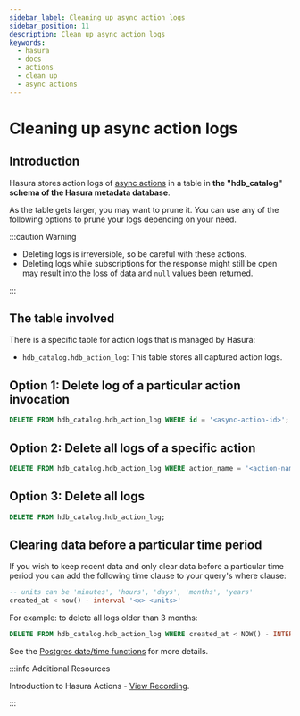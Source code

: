 ```yaml
---
sidebar_label: Cleaning up async action logs
sidebar_position: 11
description: Clean up async action logs
keywords:
  - hasura
  - docs
  - actions
  - clean up
  - async actions
---
```


# Cleaning up async action logs

## Introduction

Hasura stores action logs of [async actions](/graphql/core/actions/async-actions.mdx) in a table
in **the "hdb_catalog" schema of the Hasura metadata database**.

As the table gets larger, you may want to prune it. You can use any of the following options to prune your logs depending on
your need.

:::caution Warning

- Deleting logs is irreversible, so be careful with these actions.
- Deleting logs while subscriptions for the response might still be
  open may result into the loss of data and `null` values been
  returned.

:::

## The table involved

There is a specific table for action logs that is managed by Hasura:

- `hdb_catalog.hdb_action_log`: This table stores all captured action logs.

## Option 1: Delete log of a particular action invocation

```SQL
DELETE FROM hdb_catalog.hdb_action_log WHERE id = '<async-action-id>';
```

## Option 2: Delete all logs of a specific action

```SQL
DELETE FROM hdb_catalog.hdb_action_log WHERE action_name = '<action-name>';
```

## Option 3: Delete all logs

```SQL
DELETE FROM hdb_catalog.hdb_action_log;
```

## Clearing data before a particular time period

If you wish to keep recent data and only clear data before a particular time period
you can add the following time clause to your query's where clause:

```SQL
-- units can be 'minutes', 'hours', 'days', 'months', 'years'
created_at < now() - interval '<x> <units>'
```

For example: to delete all logs older than 3 months:

```SQL
DELETE FROM hdb_catalog.hdb_action_log WHERE created_at < NOW() - INTERVAL '3 months';
```

See the [Postgres date/time functions](https://www.postgresql.org/docs/current/functions-datetime.html) for more details.


:::info Additional Resources

Introduction to Hasura Actions - [View Recording](https://hasura.io/events/webinar/hasura-actions/?pg=docs&plcmt=body&cta=view-recording&tech=).

:::
